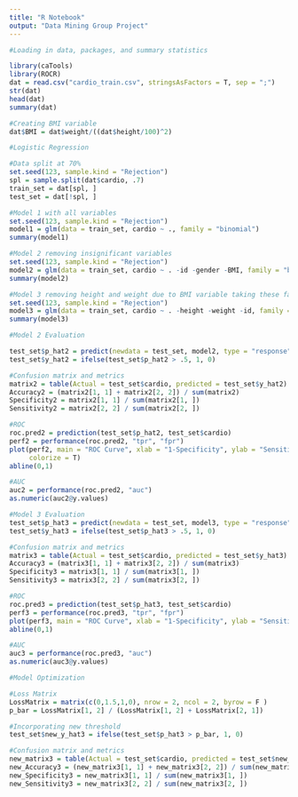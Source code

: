 ```yaml
---
title: "R Notebook"
output: "Data Mining Group Project"
---
```

```r
#Loading in data, packages, and summary statistics

library(caTools)
library(ROCR)
dat = read.csv("cardio_train.csv", stringsAsFactors = T, sep = ";")
str(dat)
head(dat)
summary(dat)

#Creating BMI variable
dat$BMI = dat$weight/((dat$height/100)^2)

```

```r
#Logistic Regression

#Data split at 70%
set.seed(123, sample.kind = "Rejection")
spl = sample.split(dat$cardio, .7)
train_set = dat[spl, ]
test_set = dat[!spl, ]

#Model 1 with all variables
set.seed(123, sample.kind = "Rejection")
model1 = glm(data = train_set, cardio ~ ., family = "binomial")
summary(model1)

#Model 2 removing insignificant variables
set.seed(123, sample.kind = "Rejection")
model2 = glm(data = train_set, cardio ~ . -id -gender -BMI, family = "binomial")
summary(model2)

#Model 3 removing height and weight due to BMI variable taking these factors into consideration
set.seed(123, sample.kind = "Rejection")
model3 = glm(data = train_set, cardio ~ . -height -weight -id, family = "binomial")
summary(model3)

```

```r
#Model 2 Evaluation

test_set$p_hat2 = predict(newdata = test_set, model2, type = "response")
test_set$y_hat2 = ifelse(test_set$p_hat2 > .5, 1, 0)

#Confusion matrix and metrics
matrix2 = table(Actual = test_set$cardio, predicted = test_set$y_hat2)
Accuracy2 = (matrix2[1, 1] + matrix2[2, 2]) / sum(matrix2)
Specificity2 = matrix2[1, 1] / sum(matrix2[1, ])
Sensitivity2 = matrix2[2, 2] / sum(matrix2[2, ])

#ROC
roc.pred2 = prediction(test_set$p_hat2, test_set$cardio)
perf2 = performance(roc.pred2, "tpr", "fpr")
plot(perf2, main = "ROC Curve", xlab = "1-Specificity", ylab = "Sensitivity",
     colorize = T)
abline(0,1)

#AUC
auc2 = performance(roc.pred2, "auc")
as.numeric(auc2@y.values)

```

```r
#Model 3 Evaluation
test_set$p_hat3 = predict(newdata = test_set, model3, type = "response")
test_set$y_hat3 = ifelse(test_set$p_hat3 > .5, 1, 0)

#Confusion matrix and metrics
matrix3 = table(Actual = test_set$cardio, predicted = test_set$y_hat3)
Accuracy3 = (matrix3[1, 1] + matrix3[2, 2]) / sum(matrix3)
Specificity3 = matrix3[1, 1] / sum(matrix3[1, ])
Sensitivity3 = matrix3[2, 2] / sum(matrix3[2, ])

#ROC
roc.pred3 = prediction(test_set$p_hat3, test_set$cardio)
perf3 = performance(roc.pred3, "tpr", "fpr")
plot(perf3, main = "ROC Curve", xlab = "1-Specificity", ylab = "Sensitivity", colorize = T)
abline(0,1)

#AUC
auc3 = performance(roc.pred3, "auc")
as.numeric(auc3@y.values)

```


```r
#Model Optimization

#Loss Matrix
LossMatrix = matrix(c(0,1.5,1,0), nrow = 2, ncol = 2, byrow = F )
p_bar = LossMatrix[1, 2] / (LossMatrix[1, 2] + LossMatrix[2, 1])

#Incorporating new threshold
test_set$new_y_hat3 = ifelse(test_set$p_hat3 > p_bar, 1, 0)

#Confusion matrix and metrics
new_matrix3 = table(Actual = test_set$cardio, predicted = test_set$new_y_hat3)
new_Accuracy3 = (new_matrix3[1, 1] + new_matrix3[2, 2]) / sum(new_matrix3)
new_Specificity3 = new_matrix3[1, 1] / sum(new_matrix3[1, ])
new_Sensitivity3 = new_matrix3[2, 2] / sum(new_matrix3[2, ])

```



